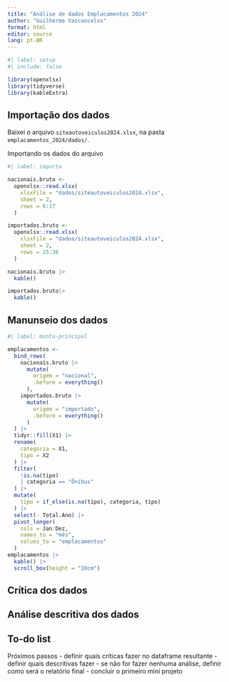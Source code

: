 ```yaml
---
title: "Análise de dados Emplacamentos 2024"
author: "Guilherme Vasconcelos"
format: html
editor: source
lang: pt-BR
---
```


```r
#| label: setup
#| include: false

library(openxlsx)
library(tidyverse)
library(kableExtra)
```



## Importação dos dados

Baixei o arquivo `siteautoveiculos2024.xlsx`, na pasta `emplacamentos_2024/dados/`.

Importando os dados do arquivo

```r
#| label: importa

nacionais.bruto <-
  openxlsx::read.xlsx(
    xlsxFile = "dados/siteautoveiculos2024.xlsx", 
    sheet = 2, 
    rows = 6:17
  )

importados.bruto <-
  openxlsx::read.xlsx(
    xlsxFile = "dados/siteautoveiculos2024.xlsx", 
    sheet = 2, 
    rows = 25:36
  )

nacionais.bruto |> 
  kable()

importados.bruto|> 
  kable()
```



## Manunseio dos dados

```r
#| label: monta-principal

emplacamentos <-
  bind_rows(
    nacionais.bruto |> 
      mutate(
        origem = "nacional",
        .before = everything()
      ),
    importados.bruto |> 
      mutate(
        origem = "importado",
        .before = everything()
      )
  ) |> 
  tidyr::fill(X1) |> 
  rename(
    categoria = X1,
    tipo = X2
  ) |> 
  filter(
    !is.na(tipo)
    | categoria == "Ônibus" 
  ) |> 
  mutate(
    tipo = if_else(is.na(tipo), categoria, tipo)
  ) |> 
  select(- Total.Ano) |> 
  pivot_longer(
    cols = Jan:Dez,
    names_to = "mês",
    values_to = "emplacamentos"
  )
emplacamentos |> 
  kable() |> 
  scroll_box(height = "10cm")
```



## Crítica dos dados




## Análise descritiva dos dados



## To-do list

Próximos passos
- definir quais críticas fazer no dataframe resultante
- definir quais descritivas fazer
- se não for fazer nenhuma análise, definir como será o relatório final
- concluir o primeiro mini projeto
